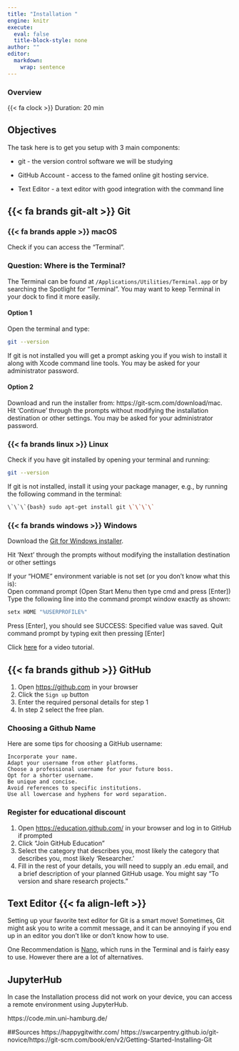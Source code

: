 ```yaml
---
title: "Installation "
engine: knitr
execute:
  eval: false
  title-block-style: none
author: ""
editor: 
  markdown: 
    wrap: sentence
---
```


::: callout-note
### Overview

{{< fa clock >}} Duration: 20 min
:::

## Objectives

The task here is to get you setup with 3 main components:

-   git - the version control software we will be studying

-   GitHub Account - access to the famed online git hosting service.

-   Text Editor - a text editor with good integration with the command line

## {{< fa brands git-alt >}} Git

### {{< fa brands apple >}} macOS

Check if you can access the "Terminal".

::: {.callout-tip collapse="true"}
### Question: Where is the Terminal?

The Terminal can be found at `/Applications/Utilities/Terminal.app` or by searching the Spotlight for "Terminal".
You may want to keep Terminal in your dock to find it more easily.
:::

#### Option 1

Open the terminal and type:

```bash
git --version
```

If git is not installed you will get a prompt asking you if you wish to install it along with Xcode command line tools.
You may be asked for your administrator password.

#### Option 2

Download and run the installer from: https://git-scm.com/download/mac.
Hit 'Continue' through the prompts without modifying the installation destination or other settings.
You may be asked for your administrator password.

### {{< fa brands linux >}} Linux

Check if you have git installed by opening your terminal and running:

```bash
git --version
```

If git is not installed, install it using your package manager, e.g., by running the following command in the terminal:

```bash
\`\`\`{bash} sudo apt-get install git \`\`\`\`
```

### {{< fa brands windows >}} Windows

Download the [Git for Windows installer](https://git-scm.com/download/win).

Hit 'Next' through the prompts without modifying the installation destination or other settings

If your "HOME" environment variable is not set (or you don't know what this is):\
Open command prompt (Open Start Menu then type cmd and press \[Enter\]) Type the following line into the command prompt window exactly as shown:

```bash
setx HOME "%USERPROFILE%"
```

Press \[Enter\], you should see SUCCESS: Specified value was saved.
Quit command prompt by typing exit then pressing \[Enter\]

Click [here](https://www.youtube.com/watch?v=-Bfx-v5mIDo) for a video tutorial.

## {{< fa brands github >}} GitHub

1.  Open <https://github.com> in your browser
2.  Click the `Sign up` button
3.  Enter the required personal details for step 1
4.  In step 2 select the free plan.

::: {.callout-tip collapse="false"}
### Choosing a Github Name

Here are some tips for choosing a GitHub username:

```         
Incorporate your name.
Adapt your username from other platforms.
Choose a professional username for your future boss.
Opt for a shorter username.
Be unique and concise.
Avoid references to specific institutions.
Use all lowercase and hyphens for word separation.
```
:::

::: {.callout-tip collapse="true"}
### Register for educational discount

1.  Open <https://education.github.com/> in your browser and log in to GitHub if prompted
2.  Click "Join GitHub Education"
3.  Select the category that describes you, most likely the category that describes you, most likely 'Researcher.'
4.  Fill in the rest of your details, you will need to supply an .edu email, and a brief description of your planned GitHub usage. You might say "To version and share research projects."
:::

## Text Editor {{< fa align-left >}}

Setting up your favorite text editor for Git is a smart move!
Sometimes, Git might ask you to write a commit message, and it can be annoying if you end up in an editor you don't like or don't know how to use.

One Recommendation is [Nano](https://www.nano-editor.org/docs.php), which runs in the Terminal and is fairly easy to use.
However there are a lot of alternatives.

## JupyterHub

In case the Installation process did not work on your device, you can access a remote environment using JupyterHub.

https://code.min.uni-hamburg.de/

##Sources https://happygitwithr.com/ https://swcarpentry.github.io/git-novice/https://git-scm.com/book/en/v2/Getting-Started-Installing-Git
